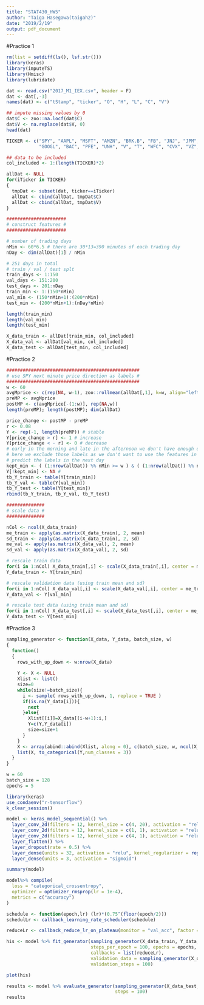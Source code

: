 ```yaml
---
title: "STAT430_HW5"
author: "Taiga Hasegawa(taigah2)"
date: "2019/2/19"
output: pdf_document
---
```


#Practice 1
```r
rm(list = setdiff(ls(), lsf.str()))
library(keras)
library(imputeTS)
library(Hmisc)
library(lubridate)

dat <- read.csv("2017_M1_IEX.csv", header = F)
dat <- dat[,-3]
names(dat) <- c("tStamp", "ticker", "O", "H", "L", "C", "V")
```

```r
## impute missing values by 0
dat$C <- zoo::na.locf(dat$C)
dat$V <- na.replace(dat$V, 0)
head(dat)
```

```r
TICKER <- c("SPY", "AAPL", "MSFT", "AMZN", "BRK.B", "FB", "JNJ", "JPM", "XOM", "GOOG",
            "GOOGL", "BAC", "PFE", "UNH", "V", "T", "WFC", "CVX", "VZ", "HD", "INTC")

## data to be included
col_included <- 1:(length(TICKER)*2)

allDat <- NULL
for(iTicker in TICKER)
{
  tmpDat <- subset(dat, ticker==iTicker)
  allDat <- cbind(allDat, tmpDat$C)
  allDat <- cbind(allDat, tmpDat$V)
}

```

```r
######################
# construct features #
######################

# number of trading days
nMin <- 60*6.5 # there are 30*13=390 minutes of each trading day
nDay <- dim(allDat)[1] / nMin

# 251 days in total
# train / val / test splt
train_days <- 1:150
val_days <- 151:200
test_days <- 201:nDay
train_min <- 1:(150*nMin)
val_min <- (150*nMin+1):(200*nMin)
test_min <- (200*nMin+1):(nDay*nMin)

length(train_min)
length(val_min)
length(test_min)
```
```r
X_data_train <- allDat[train_min, col_included]
X_data_val <- allDat[val_min, col_included]
X_data_test <- allDat[test_min, col_included]
```

#Practice 2
```r
#################################################
# use SPY next minute price direction as labels #
#################################################
w <- 60
avgMprice <- c(rep(NA, w-1), zoo::rollmean(allDat[,1], k=w, align="left"))
preMP <- avgMprice
postMP <- c(avgMprice[-(1:w)], rep(NA,w))
length(preMP); length(postMP); dim(allDat)
```

```r
price_change <- postMP - preMP
r <- 0.08
Y <- rep(-1, length(preMP)) # stable
Y[price_change > r] <- 1 # increase
Y[price_change < - r] <- 0 # decrease
# early in the morning and late in the afternoon we don't have enough data to calculate the average
# here we exclude those labels as we don't want to use the features in the previous day to
# predict the labels in the next day
kept_min <- ( (1:nrow(allDat)) %% nMin >= w ) & ( (1:nrow(allDat)) %% nMin <= nMin - w )
Y[!kept_min] <- NA #
tb_Y_train <- table(Y[train_min])
tb_Y_val <- table(Y[val_min])
tb_Y_test <- table(Y[test_min])
rbind(tb_Y_train, tb_Y_val, tb_Y_test)
```

```r
##############
# scale data #
##############

nCol <- ncol(X_data_train)
me_train <- apply(as.matrix(X_data_train), 2, mean)
sd_train <- apply(as.matrix(X_data_train), 2, sd)
me_val <- apply(as.matrix(X_data_val), 2, mean)
sd_val <- apply(as.matrix(X_data_val), 2, sd)

# rescale train data
for(i in 1:nCol) X_data_train[,i] <- scale(X_data_train[,i], center = me_train[i], scale = sd_train[i])
Y_data_train <- Y[train_min]

# rescale validation data (using train mean and sd)
for(i in 1:nCol) X_data_val[,i] <- scale(X_data_val[,i], center = me_train[i], scale = sd_train[i])
Y_data_val <- Y[val_min]

# rescale test data (using train mean and sd)
for(i in 1:nCol) X_data_test[,i] <- scale(X_data_test[,i], center = me_train[i], scale = sd_train[i])
Y_data_test <- Y[test_min]
```

#Practice 3
```r
sampling_generator <- function(X_data, Y_data, batch_size, w)
{
  function()
  {
    rows_with_up_down <- w:nrow(X_data)
    
    Y <- X <- NULL
    Xlist <- list()
    size=0
    while(size!=batch_size){
      i <- sample( rows_with_up_down, 1, replace = TRUE )
      if(is.na(Y_data[i])){
        next
      }else{
        Xlist[[i]]=X_data[(i-w+1):i,]
        Y=c(Y,Y_data[i])
        size=size+1
      }
    }
    X <- array(abind::abind(Xlist, along = 0), c(batch_size, w, ncol(X_data), 1)) # add one axis of dimension of 1
    list(X, to_categorical(Y,num_classes = 3))
  }
}
```


```r
w = 60
batch_size = 128
epochs = 5
```

```r
library(keras)
use_condaenv("r-tensorflow")
k_clear_session()

model <- keras_model_sequential() %>% 
  layer_conv_2d(filters = 12, kernel_size = c(4, 20), activation = "relu", input_shape = c(60, 42, 1)) %>% 
  layer_conv_2d(filters = 12, kernel_size = c(1, 1), activation = "relu") %>% 
  layer_conv_2d(filters = 12, kernel_size = c(4, 1), activation = "relu") %>% 
  layer_flatten() %>% 
  layer_dropout(rate = 0.5) %>%
  layer_dense(units = 32, activation = "relu", kernel_regularizer = regularizer_l1(0.001)) %>% 
  layer_dense(units = 3, activation = "sigmoid")

summary(model)

model%>% compile(
  loss = "categorical_crossentropy",
  optimizer = optimizer_rmsprop(lr = 1e-4),
  metrics = c("accuracy") 
)
```

```r
schedule <- function(epoch,lr) (lr)*(0.75^(floor(epoch/2)))
schedulLr <- callback_learning_rate_scheduler(schedule)

reduceLr <- callback_reduce_lr_on_plateau(monitor = "val_acc", factor = 0.1, patience = 3)

his <- model %>% fit_generator(sampling_generator(X_data_train, Y_data_train, batch_size = batch_size, w=w),
                               steps_per_epoch = 100, epochs = epochs,
                               callbacks = list(reduceLr),
                               validation_data = sampling_generator(X_data_val, Y_data_val, batch_size = batch_size, w=w),
                               validation_steps = 100)

plot(his)

results <- model %>% evaluate_generator(sampling_generator(X_data_test, Y_data_test, batch_size = batch_size, w=w), 
                                        steps = 100)
results
```


